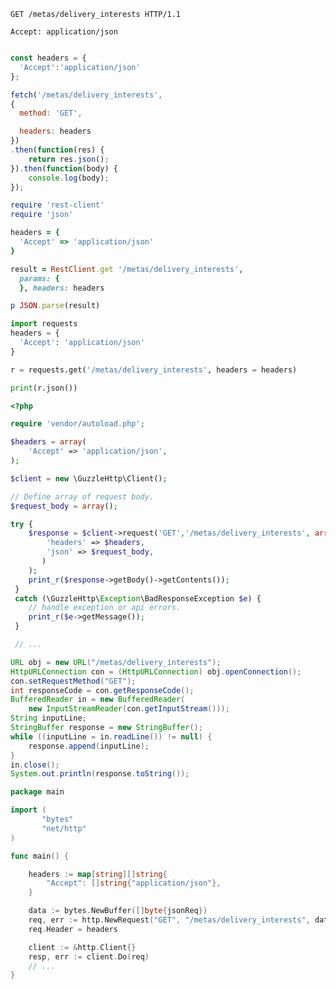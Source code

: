 ```http
GET /metas/delivery_interests HTTP/1.1

Accept: application/json

```

```javascript

const headers = {
  'Accept':'application/json'
};

fetch('/metas/delivery_interests',
{
  method: 'GET',

  headers: headers
})
.then(function(res) {
    return res.json();
}).then(function(body) {
    console.log(body);
});

```

```ruby
require 'rest-client'
require 'json'

headers = {
  'Accept' => 'application/json'
}

result = RestClient.get '/metas/delivery_interests',
  params: {
  }, headers: headers

p JSON.parse(result)

```

```python
import requests
headers = {
  'Accept': 'application/json'
}

r = requests.get('/metas/delivery_interests', headers = headers)

print(r.json())

```

```php
<?php

require 'vendor/autoload.php';

$headers = array(
    'Accept' => 'application/json',
);

$client = new \GuzzleHttp\Client();

// Define array of request body.
$request_body = array();

try {
    $response = $client->request('GET','/metas/delivery_interests', array(
        'headers' => $headers,
        'json' => $request_body,
       )
    );
    print_r($response->getBody()->getContents());
 }
 catch (\GuzzleHttp\Exception\BadResponseException $e) {
    // handle exception or api errors.
    print_r($e->getMessage());
 }

 // ...

```

```java
URL obj = new URL("/metas/delivery_interests");
HttpURLConnection con = (HttpURLConnection) obj.openConnection();
con.setRequestMethod("GET");
int responseCode = con.getResponseCode();
BufferedReader in = new BufferedReader(
    new InputStreamReader(con.getInputStream()));
String inputLine;
StringBuffer response = new StringBuffer();
while ((inputLine = in.readLine()) != null) {
    response.append(inputLine);
}
in.close();
System.out.println(response.toString());

```

```go
package main

import (
       "bytes"
       "net/http"
)

func main() {

    headers := map[string][]string{
        "Accept": []string{"application/json"},
    }

    data := bytes.NewBuffer([]byte{jsonReq})
    req, err := http.NewRequest("GET", "/metas/delivery_interests", data)
    req.Header = headers

    client := &http.Client{}
    resp, err := client.Do(req)
    // ...
}

```